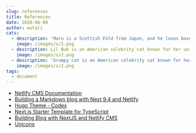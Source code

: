 ```yaml
---
slug: references
title: References
date: 2020-06-08
author: wutali
cats:
  - description: 'Maru is a Scottish Fold from Japan, and he loves boxes.'
    image: /images/s/2.png
  - description: Lil Bub is an American celebrity cat known for her unique appearance.
    image: /images/s/2.png
  - description: 'Grumpy cat is an American celebrity cat known for her grumpy appearance.'
    image: /images/s/2.png
tags:
  - document
---
```


- [Netlify CMS Documentation](https://www.netlifycms.org/docs/intro/)
- [Building a Markdown blog with Next 9.4 and Netlify](https://www.netlify.com/blog/2020/05/04/building-a-markdown-blog-with-next-9.4-and-netlify/)
- [Hugo Theme - Codex](https://github.com/jakewies/hugo-theme-codex)
- [Next.js Starter Template for TypeScript](https://github.com/vercel/next-learn-starter/tree/master/typescript-final)
- [Building Blog with NextJS and Netlify CMS](https://dev.to/mefaba/building-blog-with-nextjs-and-netlify-cms-fom)
- [Unicons](https://github.com/Iconscout/unicons)
